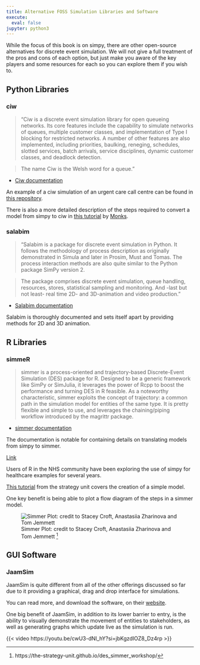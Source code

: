 ```yaml
---
title: Alternative FOSS Simulation Libraries and Software
execute:
  eval: false
jupyter: python3
---
```


While the focus of this book is on simpy, there are other open-source alternatives for discrete event simulation. We will not give a full treatment of the pros and cons of each option, but just make you aware of the key players and some resources for each so you can explore them if you wish to.

## Python Libraries

### ciw

> "Ciw is a discrete event simulation library for open queueing networks. Its core features include the capability to simulate networks of queues, multiple customer classes, and implementation of Type I blocking for restricted networks. A number of other features are also implemented, including priorities, baulking, reneging, schedules, slotted services, batch arrivals, service disciplines, dynamic customer classes, and deadlock detection.

> The name Ciw is the Welsh word for a queue."

- [Ciw documentation](https://ciw.readthedocs.io/en/latest/)

An example of a ciw simulation of an urgent care call centre can be found in [this repository](https://github.com/TomMonks/ciw-urgent-care-call-centre).

There is also a more detailed description of the steps required to convert a model from simpy to ciw in [this tutorial](https://health-data-science-or.github.io/simpy-streamlit-tutorial/content/03_streamlit/13_ciw_backend.html) by [Monks](https://orcid.org/0000-0003-2631-4481).

### salabim

> "Salabim is a package for discrete event simulation in Python. It follows the methodology of process description as originally demonstrated in Simula and later in Prosim, Must and Tomas.
> The process interaction methods are also quite similar to the Python package SimPy version 2.

> The package comprises discrete event simulation, queue handling, resources, stores, statistical sampling and monitoring. And -last but not least- real time 2D- and 3D-animation and video production."

- [Salabim documentation](https://www.salabim.org/manual/Overview.html)

Salabim is thoroughly documented and sets itself apart by providing methods for 2D and 3D animation.

## R Libraries

### simmeR

> simmer is a process-oriented and trajectory-based Discrete-Event Simulation (DES) package for R. Designed to be a generic framework like SimPy or SimJulia, it leverages the power of Rcpp to boost the performance and turning DES in R feasible. As a noteworthy characteristic, simmer exploits the concept of trajectory: a common path in the simulation model for entities of the same type. It is pretty flexible and simple to use, and leverages the chaining/piping workflow introduced by the magrittr package.

- [simmer documentation](https://r-simmer.org/)

The documentation is notable for containing details on translating models from simpy to simmer.

[Link](https://r-simmer.org/articles/simmer-05-simpy)

Users of R in the NHS community have been exploring the use of simpy for healthcare examples for several years.

[This tutorial](https://the-strategy-unit.github.io/des_simmer_workshop/) from the strategy unit covers the creation of a simple model.

One key benefit is being able to plot a flow diagram of the steps in a simmer model.

![Simmer Plot: credit to Stacey Croft, Anastasiia Zharinova and Tom Jemmett ^[https://the-strategy-unit.github.io/des_simmer_workshop/]](images/simmer_plot.png)


## GUI Software

### JaamSim

JaamSim is quite different from all of the other offerings discussed so far due to it providing a graphical, drag and drop interface for simulations.

You can read more, and download the software, on their [website](https://jaamsim.com/).

One big benefit of JaamSim, in addition to its lower barrier to entry, is the ability to visually demonstrate the movement of entities to stakeholders, as well as generating graphs which update live as the simulation is run.

{{< video https://youtu.be/cwU3-dNI_hY?si=jbKgzdIOZ8_Dz4rp >}}
